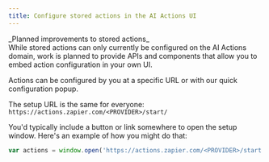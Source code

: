 ```yaml
---
title: Configure stored actions in the AI Actions UI
---
```


<Note>
_Planned improvements to stored actions_<br/>
While stored actions can only currently be configured on the AI Actions domain, work is planned to provide APIs and components that allow you to embed action configuration in your own UI.
</Note>

Actions can be configured by you at a specific URL or with our quick configuration popup.

The setup URL is the same for everyone: `https://actions.zapier.com/<PROVIDER>/start/`

You'd typically include a button or link somewhere to open the setup window. Here's an example of how you might do that:


```javascript
var actions = window.open('https://actions.zapier.com/<PROVIDER>/start', 'actions', 'width=650,height=700');
```

